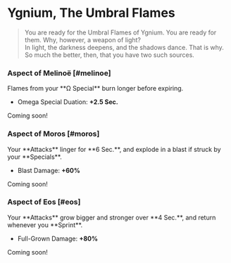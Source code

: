
# Ygnium, The Umbral Flames

> You are ready for the Umbral Flames of Ygnium. You are ready for them. Why, however, a weapon of light?\
> In light, the darkness deepens, and the shadows dance. That is why. So much the better, then, that you have two such sources.

### <TextHighlight type="legendary">Aspect of Melinoë</TextHighlight> [#melinoe]

<Boon>
Flames from your **Ω Special** burn longer before expiring.

- Omega Special Duation: **+2.5 Sec.**

</Boon>

Coming soon!

### <TextHighlight type="legendary">Aspect of Moros</TextHighlight> [#moros]

<Boon>
Your **Attacks** linger for **6 Sec.**, and explode in a blast if struck by your **Specials**.

- Blast Damage: **+60%**

</Boon>

Coming soon!

### <TextHighlight type="legendary">Aspect of Eos</TextHighlight> [#eos]

<Boon>
Your **Attacks** grow bigger and stronger over **4 Sec.**, and return whenever you **Sprint**.

- Full-Grown Damage: **+80%**

</Boon>

Coming soon!
